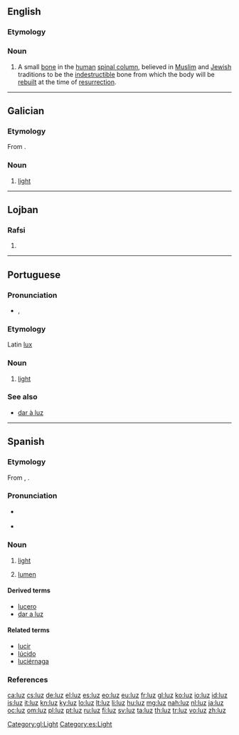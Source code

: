 {{also|Luz|luź}}
==English==

===Etymology===
{{etyl|he|en}} {{term|'לוז'|lang=he}}

===Noun===
{{en-noun|?}}
{{wikipedia|Luz (bone)}}
# A small [[bone]] in the [[human]] [[spinal column]], believed in [[Muslim]] and [[Jewish]] traditions to be the [[indestructible]] bone from which the body will be [[rebuild|rebuilt]] at the time of [[resurrection]].

----

==Galician==

===Etymology===
From {{etyl|la|gl}} {{term|lux|lang=la}}.

===Noun===
{{gl-noun|f|luces}}

# [[light]]

[[Category:gl:Light]]

----

==Lojban==

===Rafsi===
{{jbo-rafsi}}

# {{rafsi of|kluza}}

----

==Portuguese==

===Pronunciation===
* {{IPA|/luʃ/|lang=pt}}, {{IPA|/lus/|lang=pt}}

===Etymology===
Latin [[lux]]

===Noun===
{{pt-noun|f|pl=luzes}}

# [[light]]

===See also===
* [[dar à luz]]

----

==Spanish==

===Etymology===
From {{etyl|la|es}} {{term|lux|lang=la}}, {{term|lucis|lang=la}}.

===Pronunciation===
* {{a|Castilian}} {{IPA|/luθ/|lang=es}}
* {{a|Others}} {{IPA|/lus/|lang=es}}

===Noun===
{{es-noun|f|luces}}

# [[light]]
# {{context|anatomy|lang=es}} [[lumen]]

====Derived terms====
* [[lucero]] {{m}}
* [[dar a luz]]

====Related terms====
* [[lucir]]
* [[lúcido]]
* [[luciérnaga]] {{f}}

===References===
{{R:DRAE 2001}}

[[Category:es:Light]]

[[ca:luz]]
[[cs:luz]]
[[de:luz]]
[[el:luz]]
[[es:luz]]
[[eo:luz]]
[[eu:luz]]
[[fr:luz]]
[[gl:luz]]
[[ko:luz]]
[[io:luz]]
[[id:luz]]
[[is:luz]]
[[it:luz]]
[[kn:luz]]
[[ky:luz]]
[[lo:luz]]
[[lt:luz]]
[[li:luz]]
[[hu:luz]]
[[mg:luz]]
[[nah:luz]]
[[nl:luz]]
[[ja:luz]]
[[oc:luz]]
[[om:luz]]
[[pl:luz]]
[[pt:luz]]
[[ru:luz]]
[[fi:luz]]
[[sv:luz]]
[[ta:luz]]
[[th:luz]]
[[tr:luz]]
[[vo:luz]]
[[zh:luz]]